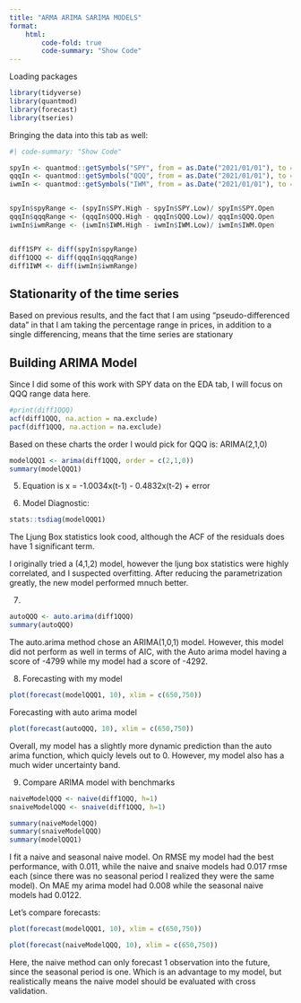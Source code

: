 ```yaml
---
title: "ARMA ARIMA SARIMA MODELS"
format:
    html:
        code-fold: true
        code-summary: "Show Code"
---
```


Loading packages

``` r
library(tidyverse)
library(quantmod)
library(forecast)
library(tseries)

```



Bringing the data into this tab as well:

``` r
#| code-summary: "Show Code"

spyIn <- quantmod::getSymbols("SPY", from = as.Date("2021/01/01"), to = as.Date("2023/09/30"), periodicity = "daily", src = "yahoo", auto.assign = FALSE)
qqqIn <- quantmod::getSymbols("QQQ", from = as.Date("2021/01/01"), to = as.Date("2023/09/30"), periodicity = "daily", src = "yahoo", auto.assign = FALSE)
iwmIn <- quantmod::getSymbols("IWM", from = as.Date("2021/01/01"), to = as.Date("2023/09/30"), periodicity = "daily", src = "yahoo", auto.assign = FALSE)


spyIn$spyRange <- (spyIn$SPY.High - spyIn$SPY.Low)/ spyIn$SPY.Open
qqqIn$qqqRange <- (qqqIn$QQQ.High - qqqIn$QQQ.Low)/ qqqIn$QQQ.Open
iwmIn$iwmRange <- (iwmIn$IWM.High - iwmIn$IWM.Low)/ iwmIn$IWM.Open


diff1SPY <- diff(spyIn$spyRange)
diff1QQQ <- diff(qqqIn$qqqRange)
diff1IWM <- diff(iwmIn$iwmRange)

```



<h2> Stationarity of the time series </h2>

Based on previous results, and the fact that I am using "pseudo-differenced data" in that I am taking the percentage range in prices, in addition to a single differencing, means that the time series are stationary


<h2> Building ARIMA Model </h2>

Since I did some of this work with SPY data on the EDA tab, I will focus on QQQ range data here.

``` r
#print(diff1QQQ)
acf(diff1QQQ, na.action = na.exclude)
pacf(diff1QQQ, na.action = na.exclude)

```

Based on these charts the order I would pick for QQQ is: ARIMA(2,1,0)

``` r

modelQQQ1 <- arima(diff1QQQ, order = c(2,1,0))
summary(modelQQQ1)
```

5. Equation is x = -1.0034x(t-1) - 0.4832x(t-2) + error

6. Model Diagnostic:
``` r

stats::tsdiag(modelQQQ1)

```

The Ljung Box statistics look cood, although the ACF of the residuals does have 1 significant term.

I originally tried a (4,1,2) model, however the ljung box statistics were highly correlated, and I suspected overfitting. After reducing the parametrization greatly, the new model performed mnuch better.

7.
``` r

autoQQQ <- auto.arima(diff1QQQ)
summary(autoQQQ)
```

The auto.arima method chose an ARIMA(1,0,1) model. However, this model did not perform as well in terms of AIC, with the Auto arima model having a score of -4799 while my model had a score of -4292.


8. Forecasting with my model

``` r
plot(forecast(modelQQQ1, 10), xlim = c(650,750))   

```


Forecasting with auto arima model
``` r
plot(forecast(autoQQQ, 10), xlim = c(650,750))

```

Overall, my model has a slightly more dynamic prediction than the auto arima function, which quicly levels out to 0. However, my model also has a much wider uncertainty band.


9. Compare ARIMA model with benchmarks
```r

naiveModelQQQ <- naive(diff1QQQ, h=1)
snaiveModelQQQ <- snaive(diff1QQQ, h=1)

summary(naiveModelQQQ)
summary(snaiveModelQQQ)
summary(modelQQQ1)

```

I fit a naive and seasonal naive model. On RMSE my model had the best performance, with 0.011, while the naive and snaive models had 0.017 rmse each (since there was no seasonal period I realized they were the same model). On MAE my arima model had 0.008 while the seasonal naive models had 0.0122.

Let's compare forecasts:
```r
plot(forecast(modelQQQ1, 10), xlim = c(650,750)) 
```

```r
plot(forecast(naiveModelQQQ, 10), xlim = c(650,750))   
```


Here, the naive method can only forecast 1 observation into the future, since the seasonal period is one. Which is an advantage to my model, but realistically means the naive model should be evaluated with cross validation.